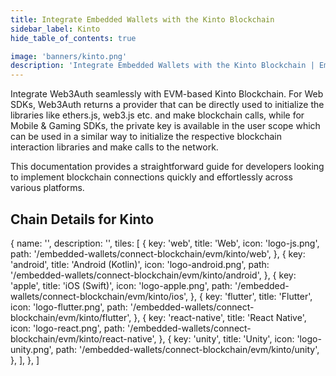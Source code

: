 ```yaml
---
title: Integrate Embedded Wallets with the Kinto Blockchain
sidebar_label: Kinto
hide_table_of_contents: true

image: 'banners/kinto.png'
description: 'Integrate Embedded Wallets with the Kinto Blockchain | Embedded Wallets'
---
```



<SEO
  title="Integrate Embedded Wallets with the Kinto Blockchain"
  description="Integrate Embedded Wallets with the Kinto Blockchain | Embedded Wallets"
  image="https://web3auth.io/docs/banners/kinto.png"
  slug="/embedded-wallets/connect-blockchain/evm/kinto"
/>

Integrate Web3Auth seamlessly with EVM-based Kinto Blockchain. For Web SDKs, Web3Auth returns a provider that can be directly used to initialize the libraries like ethers.js, web3.js etc. and make blockchain calls, while for Mobile & Gaming SDKs, the private key is available in the user scope which can be used in a similar way to initialize the respective blockchain interaction libraries and make calls to the network.

This documentation provides a straightforward guide for developers looking to implement blockchain connections quickly and effortlessly across various platforms.

## Chain Details for Kinto

<ChainDetailsKinto />

  {
    name: '',
    description: '',
    tiles: [
      {
        key: 'web',
        title: 'Web',
        icon: 'logo-js.png',
        path: '/embedded-wallets/connect-blockchain/evm/kinto/web',
      },
      {
        key: 'android',
        title: 'Android (Kotlin)',
        icon: 'logo-android.png',
        path: '/embedded-wallets/connect-blockchain/evm/kinto/android',
      },
      {
        key: 'apple',
        title: 'iOS (Swift)',
        icon: 'logo-apple.png',
        path: '/embedded-wallets/connect-blockchain/evm/kinto/ios',
      },
      {
        key: 'flutter',
        title: 'Flutter',
        icon: 'logo-flutter.png',
        path: '/embedded-wallets/connect-blockchain/evm/kinto/flutter',
      },
      {
        key: 'react-native',
        title: 'React Native',
        icon: 'logo-react.png',
        path: '/embedded-wallets/connect-blockchain/evm/kinto/react-native',
      },
      {
        key: 'unity',
        title: 'Unity',
        icon: 'logo-unity.png',
        path: '/embedded-wallets/connect-blockchain/evm/kinto/unity',
      },
    ],
  },
]

<Tiles tileGroups={Kinto} />
